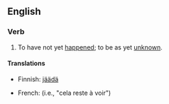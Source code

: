 ==English==

===Verb===
{{head|en|verb|head=[[remains]] [[to]] [[be]] [[seen]]}}

# {{idiomatic}} To have not yet [[happen]]ed; to be as yet [[unknown]].

====Translations====
{{trans-top|to be as yet unknown}}
* Finnish: [[jäädä#Finnish|jäädä]] {{t-|fi|nähtävä|alt=nähtäväksi}}
{{trans-mid}}
* French: {{t-|fr|rester à voir}} (i.e., "cela reste à voir")
{{trans-bottom}}